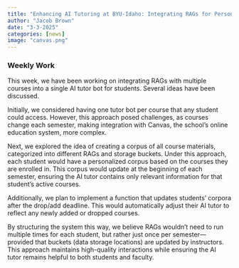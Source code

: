 ```yaml
---
title: "Enhancing AI Tutoring at BYU-Idaho: Integrating RAGs for Personalized Course Support"
author: "Jacob Brown"
date: "3-3-2025"
categories: [news]
image: "canvas.png"
---
```


### Weekly Work

This week, we have been working on integrating RAGs with multiple courses into a single AI tutor bot for students. Several ideas have been discussed.

Initially, we considered having one tutor bot per course that any student could access. However, this approach posed challenges, as courses change each semester, making integration with Canvas, the school's online education system, more complex.

Next, we explored the idea of creating a corpus of all course materials, categorized into different RAGs and storage buckets. Under this approach, each student would have a personalized corpus based on the courses they are enrolled in. This corpus would update at the beginning of each semester, ensuring the AI tutor contains only relevant information for that student’s active courses.

Additionally, we plan to implement a function that updates students' corpora after the drop/add deadline. This would automatically adjust their AI tutor to reflect any newly added or dropped courses.

By structuring the system this way, we believe RAGs wouldn’t need to run multiple times for each student, but rather just once per semester—provided that buckets (data storage locations) are updated by instructors. This approach maintains high-quality interactions while ensuring the AI tutor remains helpful to both students and faculty.

